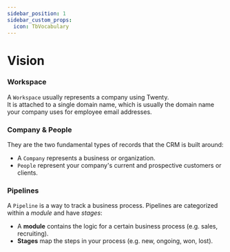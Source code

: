 ```yaml
---
sidebar_position: 1
sidebar_custom_props:
  icon: TbVocabulary
---
```

# Vision

### Workspace
A `Workspace` usually represents a company using Twenty.  
It is attached to a single domain name, which is usually the domain name your company uses for employee email addresses.

### Company & People
They are the two fundamental types of records that the CRM is built around:
- A `Company` represents a business or organization.
- `People` represent your company's current and prospective customers or clients.

### Pipelines
A `Pipeline` is a way to track a business process. Pipelines are categorized within a *module* and have *stages*:
- A **module** contains the logic for a certain business process (e.g. sales, recruiting).
- **Stages** map the steps in your process (e.g. new, ongoing, won, lost).
